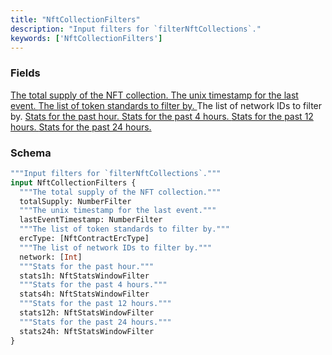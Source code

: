 ```yaml
---
title: "NftCollectionFilters"
description: "Input filters for `filterNftCollections`."
keywords: ['NftCollectionFilters']
---
```


### Fields

<a href="/api-reference/types/numberfilter">
  <ResponseField name="totalSupply" type="NumberFilter">
    The total supply of the NFT collection.
  </ResponseField>
</a>

<a href="/api-reference/types/numberfilter">
  <ResponseField name="lastEventTimestamp" type="NumberFilter">
    The unix timestamp for the last event.
  </ResponseField>
</a>

<a href="/api-reference/types/nftcontracterctype">
  <ResponseField name="ercType" type="[NftContractErcType]">
    The list of token standards to filter by.
  </ResponseField>
</a>

<ResponseField name="network" type="[Int]">
  The list of network IDs to filter by.
</ResponseField>

<a href="/api-reference/types/nftstatswindowfilter">
  <ResponseField name="stats1h" type="NftStatsWindowFilter">
    Stats for the past hour.
  </ResponseField>
</a>

<a href="/api-reference/types/nftstatswindowfilter">
  <ResponseField name="stats4h" type="NftStatsWindowFilter">
    Stats for the past 4 hours.
  </ResponseField>
</a>

<a href="/api-reference/types/nftstatswindowfilter">
  <ResponseField name="stats12h" type="NftStatsWindowFilter">
    Stats for the past 12 hours.
  </ResponseField>
</a>

<a href="/api-reference/types/nftstatswindowfilter">
  <ResponseField name="stats24h" type="NftStatsWindowFilter">
    Stats for the past 24 hours.
  </ResponseField>
</a>

### Schema


```graphql 
"""Input filters for `filterNftCollections`."""
input NftCollectionFilters {
  """The total supply of the NFT collection."""
  totalSupply: NumberFilter
  """The unix timestamp for the last event."""
  lastEventTimestamp: NumberFilter
  """The list of token standards to filter by."""
  ercType: [NftContractErcType]
  """The list of network IDs to filter by."""
  network: [Int]
  """Stats for the past hour."""
  stats1h: NftStatsWindowFilter
  """Stats for the past 4 hours."""
  stats4h: NftStatsWindowFilter
  """Stats for the past 12 hours."""
  stats12h: NftStatsWindowFilter
  """Stats for the past 24 hours."""
  stats24h: NftStatsWindowFilter
}
```
